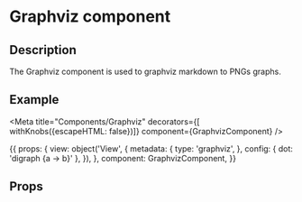 

<h1>Graphviz component</h1>
<h2>Description</h2>

<p>The Graphviz component is used to graphviz markdown to PNGs graphs.</p>
<h2>Example</h2>

<Meta title="Components/Graphviz" decorators={[ withKnobs({escapeHTML: false})]} component={GraphvizComponent} />

<Canvas withToolbar>
<Story name="Graphviz" parameters={{ docs: graphvizDocs }} height="250px">
{{
    props: {
      view:  object('View', {
        metadata: {
          type: 'graphviz',
        },
        config: {
          dot: 'digraph {a -> b}'
        },
      }),
    },
    component: GraphvizComponent,
    }}
</Story>
</Canvas>

<h2>Props</h2>
<ArgsTable of={GraphvizComponent} />
